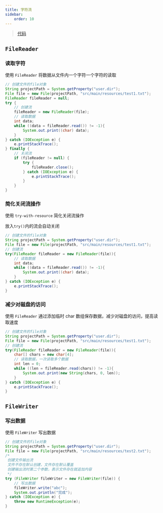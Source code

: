 ```yaml
---
title: 字符流
sidebar:
    order: 10
---
```


> [代码](https://github.com/follow1123/java-language-examples/tree/main/standard-library/src/main/java/org/example/io/file/FileReaderWriterTest.java)

## `FileReader`

### 读取字符

使用 `FileReader` 将数据从文件内一个字符一个字符的读取

```java {9-10}
// 创建文件的file对象
String projectPath = System.getProperty("user.dir");
File file = new File(projectPath, "src/main/resources/test1.txt");
FileReader fileReader = null;
try {
    // 创建流
    fileReader = new FileReader(file);
    // 读取数据
    int data;
    while ((data = fileReader.read()) != -1){
        System.out.print((char) data);
    }
} catch (IOException e) {
    e.printStackTrace();
} finally {
    // 关闭流
    if (fileReader != null) {
        try {
            fileReader.close();
        } catch (IOException e) {
            e.printStackTrace();
        }
    }
}
```

### 简化关闭流操作

使用 `try-with-resource` 简化关闭流操作

放入`try()`内的流会自动关闭

```java {5}
// 创建文件的file对象
String projectPath = System.getProperty("user.dir");
File file = new File(projectPath, "src/main/resources/test1.txt");
// 创建流
try(FileReader fileReader = new FileReader(file)){
    // 读取数据
    int data;
    while ((data = fileReader.read()) != -1){
        System.out.print((char) data);
    }
} catch (IOException e) {
    e.printStackTrace();
}
```

### 减少对磁盘的访问

使用 `FileReader` 通过添加临时 char 数组保存数据，减少对磁盘的访问，提高读取速度

```java {6,9}
// 创建文件的file对象
String projectPath = System.getProperty("user.dir");
File file = new File(projectPath, "src/main/resources/test1.txt");
// 创建流
try(FileReader fileReader = new FileReader(file)){
    char[] chars = new char[4];
    // 读取数据，一次读取多个数据
    int len = 0;
    while ((len = fileReader.read(chars)) != -1){
        System.out.print(new String(chars, 0, len));
    }
} catch (IOException e) {
    e.printStackTrace();
}
```

## `FileWriter`

### 写出数据

使用 `FileWriter` 写出数据

```java
// 创建文件的file对象
String projectPath = System.getProperty("user.dir");
File file = new File(projectPath, "src/main/resources/test2.txt");
/*
 创建文件输出流
 文件不存在默认创建，文件存在默认覆盖
 创建输出流时第二个参数，表示文件存在就追加内容
 */
try (FileWriter fileWriter = new FileWriter(file)) {
    // 写出数据
    fileWriter.write("abc");
    System.out.println("完成");
} catch (IOException e) {
    throw new RuntimeException(e);
}
```
